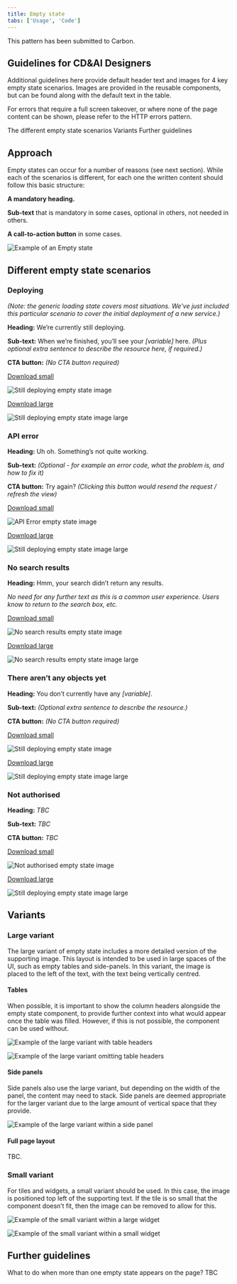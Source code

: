 ```yaml
---
title: Empty state
tabs: ['Usage', 'Code']
---
```


<SubmittedToCarbon to="https://www.carbondesignsystem.com/experimental/empty-state-pattern">

  This pattern has been submitted to Carbon.

</SubmittedToCarbon>

## Guidelines for CD&AI Designers

Additional guidelines here provide default header text and images for 4 key empty state scenarios. 
Images are provided in the reusable components, but can be found along with the default text in the table. 

For errors that require a full screen takeover, or where none of the page content can be shown, please refer to the HTTP errors pattern. 

<AnchorLinks>
  <AnchorLink>The different empty state scenarios</AnchorLink>
  <AnchorLink>Variants</AnchorLink>
  <AnchorLink>Further guidelines</AnchorLink>
</AnchorLinks>


## Approach
Empty states can occur for a number of reasons (see next section).
While each of the scenarios is different, for each one the written content should follow this basic structure:

**A mandatory heading.**

**Sub-text** that is mandatory in some cases, optional in others, not needed in others.

**A call-to-action button** in some cases.

<Row>
 <Column colLg={8}>

 ![Example of an Empty state](images/ContextualImage.png)

 </Column>
</Row>

## Different empty state scenarios

### Deploying



_(Note: the generic loading state covers most situations. We've just included this particular scenario to cover the initial deployment of a new service.)_

**Heading:** We’re currently still deploying.

**Sub-text:** When we’re finished, you’ll see your _[variable]_ here. _(Plus optional extra sentence to describe the resource here, if required.)_

**CTA button:** _(No CTA button required)_

<Row>
 <Column colLg={2}>

 <Caption> <a href="resources/EmptyState-Deploysmall90px.svg" download>Download small</a> </Caption>

![Still deploying empty state image](resources/EmptyState-Deploysmall90px.svg)

 </Column>

 <Column colLg={2}>
 <Caption> <a href="resources/EmptyState-Deploylarge.svg" download>Download large</a> </Caption>

 ![Still deploying empty state image large](resources/EmptyState-Deploylarge.svg)

 </Column>
</Row>

### API error

**Heading:** Uh oh. Something’s not quite working.

**Sub-text:** _(Optional - for example an error code, what the problem is, and how to fix it)_

**CTA button:** Try again? _(Clicking this button would resend the request / refresh the view)_

<Row>
 <Column colLg={2}>

 <Caption> <a href="resources/EmptyState-APIErrorsmall90px.svg" download>Download small</a> </Caption>

![API Error empty state image](resources/EmptyState-APIErrorsmall90px.svg)

 </Column>

 <Column colLg={2}>
 <Caption> <a href="resources/EmptyState-APIErrorlarge.svg" download>Download large</a> </Caption>

 ![Still deploying empty state image large](resources/EmptyState-APIErrorlarge.svg)

 </Column>
</Row>

### No search results

**Heading:** Hmm, your search didn’t return any results.

_No need for any further text as this is a common user experience. Users know to return to the search box, etc._

<Row>
 <Column colLg={2}>

 <Caption> <a href="resources/EmptyState-Nosearchresultssmall90px.svg" download>Download small</a> </Caption>

![No search results empty state image](resources/EmptyState-Nosearchresultssmall90px.svg)

 </Column>

 <Column colLg={2}>
 <Caption> <a href="resources/EmptyState-Nosearchresultslarge.svg" download>Download large</a> </Caption>

 ![No search results empty state image large](resources/EmptyState-Nosearchresultslarge.svg)

 </Column>
</Row>

### There aren’t any objects yet

**Heading:** You don’t currently have any _[variable]_.

**Sub-text:** _(Optional extra sentence to describe the resource.)_

**CTA button:** _(No CTA button required)_

<Row>
 <Column colLg={2}>

 <Caption> <a href="resources/EmptyState-Nothingsmall90px.svg" download>Download small</a> </Caption>

![Still deploying empty state image](resources/EmptyState-Nothingsmall90px.svg)

 </Column>

 <Column colLg={2}>
 <Caption> <a href="resources/EmptyState-Nothinglarge.svg" download>Download large</a> </Caption>

 ![Still deploying empty state image large](resources/EmptyState-Nothinglarge.svg)

 </Column>
</Row>

### Not authorised

**Heading:** _TBC_

**Sub-text:** _TBC_

**CTA button:** _TBC_

<Row>
 <Column colLg={2}>

 <Caption> <a href="resources/EmptyState-Notauthorisedsmall90px.svg" download>Download small</a> </Caption>

![Not authorised empty state image](resources/EmptyState-notauthorisedsmall90px.svg)

 </Column>

 <Column colLg={2}>
 <Caption> <a href="resources/EmptyState-Notauthorisedlarge.svg" download>Download large</a> </Caption>

 ![Still deploying empty state image large](resources/EmptyState-Notauthorisedlarge.svg)

 </Column>
</Row>

## Variants

### Large variant
The large variant of empty state includes a more detailed version of the supporting image. This layout is intended to be used in large spaces of the UI, such as empty tables and side-panels. In this variant, the image is placed to the left of the text, with the text being vertically centred.

#### Tables
When possible, it is important to show the column headers alongside the empty state component, to provide further context into what would appear once the table was filled. However, if this is not possible, the component can be used without. 

<Row>
 <Column colLg={6}>

 ![Example of the large variant with table headers](images/1.png)

 </Column>
</Row>
<Row>
 <Column colLg={6}>

 ![Example of the large variant omitting table headers](images/2.png)

 </Column>
</Row>

#### Side panels
Side panels also use the large variant, but depending on the width of the panel, the content may need to stack. Side panels are deemed appropriate for the larger variant due to the large amount of vertical space that they provide. 

<Row>
 <Column colLg={6}>

 ![Example of the large variant within a side panel](images/3.png)

 </Column>
</Row>

#### Full page layout

TBC.

### Small variant
For tiles and widgets, a small variant should be used. In this case, the image is positioned top left of the supporting text. If the tile is so small that the component doesn’t fit, then the image can be removed to allow for this. 

<Row>
 <Column colLg={6}>

 ![Example of the small variant within a large widget](images/4.png)

 </Column>
</Row>

<Row>
 <Column colLg={6}>

 ![Example of the small variant within a small widget](images/5.png)

 </Column>
</Row>

## Further guidelines
What to do when more than one empty state appears on the page? TBC
